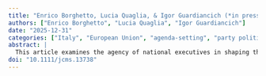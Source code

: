 ```yaml
---
title: "Enrico Borghetto, Lucia Quaglia, & Igor Guardiancich (*in press*). **Reform Agendas in National Recovery and Resilience Plans: Partisan Politics and Domestic Usages of Europe**. *JCMS: Journal of Common Market Studies*."
authors: ["Enrico Borghetto", "Lucia Quaglia", "Igor Guardiancich"]
date: "2025-12-31"
categories: ["Italy", "European Union", "agenda-setting", "party politics", "comparative politics"]
abstract: |
  This article examines the agency of national executives in shaping the reform agendas within the National Recovery and Resilience Plans (NRRPs) under the EU's Recovery and Resilience Facility (RRF). Through a comparative analysis of NRRPs drafting in Germany, France, Italy and Spain, and an in-depth longitudinal study of Italy, we argue that the partisan profile of national executives, to a significant extent, accounts for which reforms were included in the respective national plans, while the domestic usage of Europe by national executives explains how they went about embedding those reforms in the NRRPs. In terms of research design, we first match the reform priorities outlined in the political manifestos of the governing parties and those included in the NRRPs. Second, through a systematic analysis of press coverage, we sketch out how national executives leveraged (or not) Europe domestically during the drafting of their respective plans. Our findings contribute to shed light on the interplay between domestic political dynamics and EU-level requirements, demonstrating how governments navigated the tension between fulfilling their electoral mandates, building domestic support for their reform agendas and adhering to EU guidelines and constraints.
doi: "10.1111/jcms.13738"
---
```

